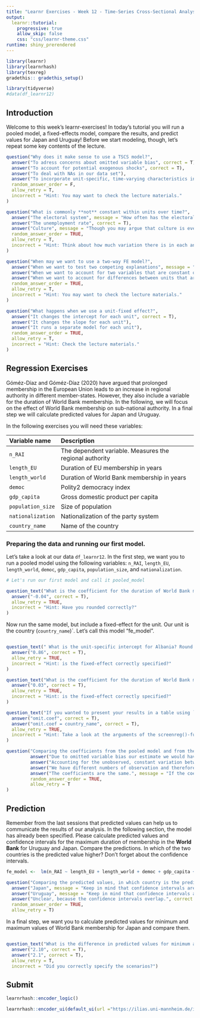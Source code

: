 ```yaml
---
title: "Learnr Exercises - Week 12 - Time-Series Cross-Sectional Analysis"
output: 
  learnr::tutorial:
    progressive: true
    allow_skip: false
    css: "css/learnr-theme.css"
runtime: shiny_prerendered
---
```


```r
library(learnr)
library(learnrhash)
library(texreg)
gradethis:: gradethis_setup()

library(tidyverse)
#data(df_learnr12)
```


## Introduction

Welcome to this week's learnr-exercises! In today's tutorial you will run a pooled model, a fixed-effects model, compare the results, and predict values for Japan and Uruguay! Before we start modeling, though, let's repeat some key contents of the lecture. 

```r
question("Why does it make sense to use a TSCS model?",
  answer("To adress concerns about omitted variable bias", correct = T),
  answer("To account for potential exogenous shocks", correct = T),
  answer("To deal with NAs in our data set"),
  answer("To incorporate unit-specific, time-varying characteristics in our model"),
  random_answer_order = F,
  allow_retry = T,
  incorrect = "Hint: You may want to check the lecture materials."
)
```

```r
question("What is commonly **not** constant within units over time?",
  answer("The electoral system", message = "How often has the electoral system in your home-country changed in your lifetime?"),
  answer("The unemployment rate", correct = T),
  answer("Culture", message = "Though you may argue that culture is everchanging and subject to the understanding of the individual, for an FE-regression we may assume that it is somewhat constant over time."),
  random_answer_order = TRUE,
  allow_retry = T,
  incorrect = "Hint: Think about how much variation there is in each answer option."
)
```

```r
question("When may we want to use a two-way FE model?",
  answer("When we want to test two competing explanations", message = "We can do this with or without a fixed effect!"),
  answer("When we want to account for two variables that are constant over time", message = "Two variables that are constant over time, but differ from unit to unit would be covered with a unit-fixed effect."),
  answer("When we want to account for differences between units that are constant over time and for exogenous shocks that affect all units simultaneously", correct = T),
  random_answer_order = TRUE,
  allow_retry = T,
  incorrect = "Hint: You may want to check the lecture materials."
)
```

```r
question("What happens when we use a unit-fixed effect?",
  answer("It changes the intercept for each unit", correct = T),
  answer("It changes the slope for each unit"),
  answer("It runs a separate model for each unit"),
  random_answer_order = TRUE,
  allow_retry = T,
  incorrect = "Hint: Check the lecture materials."
)
```


## Regression Exercises

Góméz-Díaz and Góméz-Díaz (2020) have argued that prolonged membership in the European Union leads to an increase in regional authority in different member-states. However, they also include a variable for the duration of World Bank membership. In the following, we will focus on the effect of World Bank membership on sub-national authority. In a final step we will calculate predicted values for Japan and Uruguay.

In the following exercises you will need these variables:

| Variable name |  Description
|:--------------|:-------------
| `n_RAI` | The dependent variable. Measures the regional authority
| `length_EU` |  Duration of EU membership in years
| `length_world` | Duration of World Bank membership in years
| `democ` | Polity2 democracy index
| `gdp_capita` | Gross domestic product per capita
| `population_size` | Size of population
| `nationalization` | Nationalization of the party system
| `country_name` | Name of the country


### Preparing the data and running our first model.


Let's take a look at our data `df_learnr12`. In the first step, we want you to run a pooled model using the following variables: `n_RAI`, `length_EU`, `length_world`, `democ`, `gdp_capita`, `population_size`, and `nationalization`.


```r
# Let's run our first model and call it pooled_model

```

```r
question_text("What is the coefficient for the duration of World Bank membership (`length_world`). Round the coefficient to two digits after the decimal.",
  answer("-0.04", correct = T),
  allow_retry = TRUE,
  incorrect = "Hint: Have you rounded correctly?"
)
```


Now run the same model, but include a fixed-effect for the unit. Our unit is the country (`country_name`)`. Let's call this model "fe_model".
```r

```


```r
question_text(" What is the unit-specific intercept for Albania? Round the coefficient to two digits after the decimal.",
  answer("0.86", correct = T),
  allow_retry = TRUE,
  incorrect = "Hint: is the fixed-effect correctly specified?"
)
```

```r
question_text("What is the coefficient for the duration of World Bank membership  (`length_world`)? Round the coefficient to two digits after the decimal.",
  answer("0.03", correct = T),
  allow_retry = TRUE,
  incorrect = "Hint: is the fixed-effect correctly specified?"
)
```



```r
question_text("If you wanted to present your results in a table using `screenreg()`, but wanted to exclude the country FE's from the table, what argument would you use?",
  answer("omit.coef", correct = T),
  answer("omit.coef = country_name", correct = T),
  allow_retry = TRUE,
  incorrect = "Hint: Take a look at the arguments of the screenreg()-function."
)
```


```r
question("Comparing the coefficients from the pooled model and from the FE model, what do you conclude?",
         answer("Due to omitted variable bias our estimate we would have expected a negative relationship between the duration of World Bank membership. After accounting for the unobserved, constant variation between countries, we were able to show that the relationship is, in fact, positive and statistically significant.", correct = T),
         answer("Accounting for the unobserved, constant variation between countries has shown that there is no effect of World Bank membership on regional authority"),
         answer("We have different numbers of observation and therefore the coefficients differ.", message = "Take a look at the number of observations included in each model. Are they the same or do they differ?"),
         answer("The coefficients are the same.", message = "If the coefficients are the same, you may want to retrace your steps and check your code whether there is an error."),
         random_answer_order = TRUE,
         allow_retry = T
)
```

## Prediction

Remember from the last sessions that predicted values can help us to communicate the results of our analysis. In the following section, the model has already been specified. Please calculate predicted values and confidence intervals for the maximum duration of membership in the **World Bank** for Uruguay and Japan. Compare the predictions. In which of the two countries is the predicted value higher? Don't forget about the confidence intervals.




```r
fe_model <-  lm(n_RAI ~ length_EU + length_world + democ + gdp_capita + population_size + nationalization + country_name-1, data = df_learnr12)

```

```r
question("Comparing the predicted values, in which country is the prediction for sub-national authority higher?",
  answer("Japan", message = "Keep in mind that confidence intervals are important!"),
  answer("Uruguay", message = "Keep in mind that confidence intervals are important!"),
  answer("Unclear, because the confidence intervals overlap.", correct = T),
  random_answer_order = TRUE,
  allow_retry = T)
```

In a final step, we want you to calculate predicted values for minimum and maximum values of World Bank membership for Japan and compare them.


```r


```

```r
question_text("What is the difference in predicted values for minimum and maximum World Bank membership for Japan? Round to two digits after the decimal",
  answer("2.10", correct = T),
  answer("2.1", correct = T),
  allow_retry = T,
  incorrect = "Did you correctly specify the scenarios?")
```



## Submit

```r
learnrhash::encoder_logic()
```

```r
learnrhash::encoder_ui(default_ui(url ="https://ilias.uni-mannheim.de/ilias.php?baseClass=ilObjSurveyGUI&ref_id=1114226&cmd=infoScreen"))
```